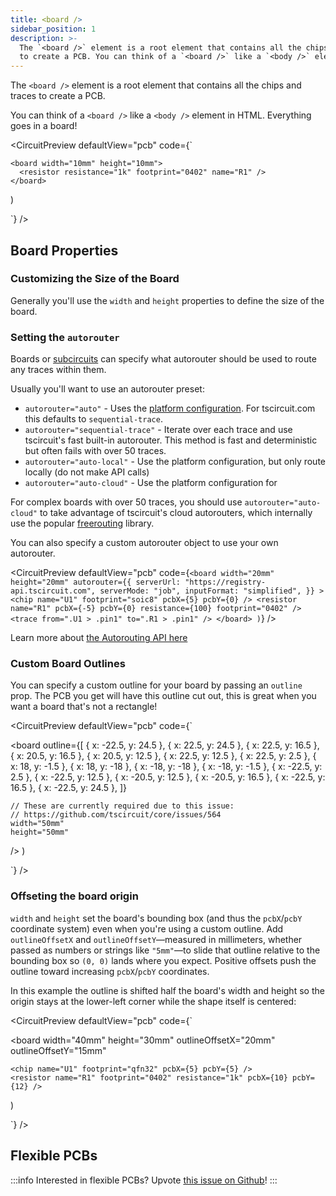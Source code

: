 ```yaml
---
title: <board />
sidebar_position: 1
description: >-
  The `<board />` element is a root element that contains all the chips and traces
  to create a PCB. You can think of a `<board />` like a `<body />` element in HTML.
---
```


The `<board />` element is a root element that contains all the chips and traces
to create a PCB.

You can think of a `<board />` like a `<body />` element in HTML. Everything
goes in a board!



<CircuitPreview defaultView="pcb" code={`

    <board width="10mm" height="10mm">
      <resistor resistance="1k" footprint="0402" name="R1" />
    </board>
  )

`} />


## Board Properties

### Customizing the Size of the Board

Generally you'll use the `width` and `height` properties to define the size of
the board.

### Setting the `autorouter`

Boards or [subcircuits](./subcircuit.mdx) can specify what autorouter should be
used to route any traces within them.

Usually you'll want to use an autorouter preset:

- `autorouter="auto"` - Uses the [platform configuration](../guides/running-tscircuit/platform-configuration.md). For tscircuit.com this defaults to `sequential-trace`.
- `autorouter="sequential-trace"` - Iterate over each trace and use tscircuit's fast built-in autorouter. This method is fast and deterministic but often fails with over 50 traces.
- `autorouter="auto-local"` - Use the platform configuration, but only route locally (do not make API calls)
- `autorouter="auto-cloud"` - Use the platform configuration for 

For complex boards with over 50 traces, you should use `autorouter="auto-cloud"`
to take advantage of tscircuit's cloud autorouters, which internally use the popular
[freerouting](https://github.com/freerouting/freerouting) library.

You can also specify a custom autorouter object to use your own autorouter.

<CircuitPreview defaultView="pcb" code={`
    <board
      width="20mm"
      height="20mm"
      autorouter={{
        serverUrl: "https://registry-api.tscircuit.com",
        serverMode: "job",
        inputFormat: "simplified",
      }}
    >
      <chip name="U1" footprint="soic8" pcbX={5} pcbY={0} />
      <resistor
        name="R1"
        pcbX={-5}
        pcbY={0}
        resistance={100}
        footprint="0402"
      />
      <trace from=".U1 > .pin1" to=".R1 > .pin1" />
    </board>
  )
`} />

Learn more about [the Autorouting API here](../web-apis/autorouting-api.mdx)


### Custom Board Outlines

You can specify a custom outline for your board by passing an `outline` prop.
The PCB you get will have this outline cut out, this is great when you want a
board that's not a rectangle!

<CircuitPreview defaultView="pcb" code={`

  <board
    outline={[
      { x: -22.5, y: 24.5 },
      { x: 22.5, y: 24.5 },
      { x: 22.5, y: 16.5 },
      { x: 20.5, y: 16.5 },
      { x: 20.5, y: 12.5 },
      { x: 22.5, y: 12.5 },
      { x: 22.5, y: 2.5 },
      { x: 18, y: -1.5 },
      { x: 18, y: -18 },
      { x: -18, y: -18 },
      { x: -18, y: -1.5 },
      { x: -22.5, y: 2.5 },
      { x: -22.5, y: 12.5 },
      { x: -20.5, y: 12.5 },
      { x: -20.5, y: 16.5 },
      { x: -22.5, y: 16.5 },
      { x: -22.5, y: 24.5 },
    ]}

    // These are currently required due to this issue:
    // https://github.com/tscircuit/core/issues/564
    width="50mm"
    height="50mm"
  />
)

`} />

### Offseting the board origin

`width` and `height` set the board's bounding box (and thus the `pcbX`/`pcbY`
coordinate system) even when you're using a custom outline. Add
`outlineOffsetX` and `outlineOffsetY`—measured in millimeters, whether passed as
numbers or strings like `"5mm"`—to slide that outline relative to the bounding
box so `(0, 0)` lands where you expect. Positive offsets push the outline toward
increasing `pcbX`/`pcbY` coordinates.

In this example the outline is shifted half the board's width and height so the
origin stays at the lower-left corner while the shape itself is centered:

<CircuitPreview defaultView="pcb" code={`

  <board
    width="40mm"
    height="30mm"
    outlineOffsetX="20mm"
    outlineOffsetY="15mm"
  >
    <chip name="U1" footprint="qfn32" pcbX={5} pcbY={5} />
    <resistor name="R1" footprint="0402" resistance="1k" pcbX={10} pcbY={12} />
  </board>
)

`}
/> 

## Flexible PCBs

:::info
Interested in flexible PCBs? Upvote [this issue on Github](https://github.com/tscircuit/tscircuit/issues/510)!
:::